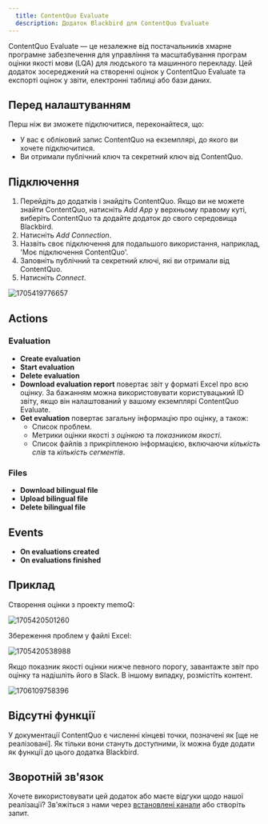 ```yaml
---
  title: ContentQuo Evaluate
  description: Додаток Blackbird для ContentQuo Evaluate
---
```


<LinkCard title="Переглянути на Github" target="_blank" href="https://github.com/bb-io/ContentQuo" icon="github" />

ContentQuo Evaluate — це незалежне від постачальників хмарне програмне забезпечення для управління та масштабування програм оцінки якості мови (LQA) для людського та машинного перекладу. Цей додаток зосереджений на створенні оцінок у ContentQuo Evaluate та експорті оцінок у звіти, електронні таблиці або бази даних.

## Перед налаштуванням

Перш ніж ви зможете підключитися, переконайтеся, що:

- У вас є обліковий запис ContentQuo на екземплярі, до якого ви хочете підключитися.
- Ви отримали публічний ключ та секретний ключ від ContentQuo.

## Підключення

1. Перейдіть до додатків і знайдіть ContentQuo. Якщо ви не можете знайти ContentQuo, натисніть _Add App_ у верхньому правому куті, виберіть ContentQuo та додайте додаток до свого середовища Blackbird.
2. Натисніть _Add Connection_.
3. Назвіть своє підключення для подальшого використання, наприклад, 'Моє підключення ContentQuo'.
4. Заповніть публічний та секретний ключі, які ви отримали від ContentQuo.
5. Натисніть _Connect_.

![1705419776657](https://raw.githubusercontent.com/bb-io/ContentQuo/main/image/README/1705419776657.png)

## Actions

### Evaluation

- **Create evaluation**
- **Start evaluation**
- **Delete evaluation**
- **Download evaluation report** повертає звіт у форматі Excel про всю оцінку. За бажанням можна використовувати користувацький ID звіту, якщо він налаштований у вашому екземплярі ContentQuo Evaluate.
- **Get evaluation** повертає загальну інформацію про оцінку, а також:
  - Список проблем.
  - Метрики оцінки якості з _оцінкою_ та _показником якості_.
  - Список файлів з прикріпленою інформацією, включаючи _кількість слів_ та _кількість сегментів_.

### Files

- **Download bilingual file**
- **Upload bilingual file**
- **Delete bilingual file**

## Events

- **On evaluations created**
- **On evaluations finished**

## Приклад

Створення оцінки з проекту memoQ:

![1705420501260](https://raw.githubusercontent.com/bb-io/ContentQuo/main/image/README/1705420501260.png)

Збереження проблем у файлі Excel:

![1705420538988](https://raw.githubusercontent.com/bb-io/ContentQuo/main/image/README/1705420538988.png)

Якщо показник якості оцінки нижче певного порогу, завантажте звіт про оцінку та надішліть його в Slack. В іншому випадку, розмістіть контент.

![1706109758396](https://raw.githubusercontent.com/bb-io/ContentQuo/main/image/README/1706109758396.png)

## Відсутні функції

У документації ContentQuo є численні кінцеві точки, позначені як [ще не реалізовані]. Як тільки вони стануть доступними, їх можна буде додати як функції до цього додатка Blackbird.

## Зворотній зв'язок

Хочете використовувати цей додаток або маєте відгуки щодо нашої реалізації? Зв'яжіться з нами через [встановлені канали](https://www.blackbird.io/) або створіть запит.